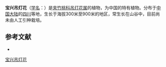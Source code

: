 {{Speciesbox
| name = 宝兴吊灯花
| status = 
| status_system = 
| image = 
| genus = Ceropegia
| species = paoshingensis
| authority = [[蒋英_(植物学家)|Tsiang]] et P. T. Li in Acta Phytotax.
}}

'''宝兴吊灯花'''（[[学名|学名]]：{{lang|la|''Ceropegia paoshingensis''}}）是[[夹竹桃科|夹竹桃科]][[吊灯花属|吊灯花属]]的植物，为中国的特有植物。分布于[[中国大陆|中国大陆]]的[[四川|四川]]等地，生长于海拔300米至900米的地区，常生长在山谷中，目前尚未由人工引种栽培。

== 参考文献 ==
<div class="references-small">
* {{cite web| url =http://www.bioinfo.cn/db05/KmzwSpecies.php?action=view&id=1606| title =宝兴吊灯花| work =《中国高等植物数据库全库》| publisher =中国科学院微生物研究所| author =昆明植物研究所| accessdate =2009-02-22| deadurl =yes| archiveurl =https://web.archive.org/web/20160305022110/http://www.bioinfo.cn/db05/KmzwSpecies.php?action=view&id=1606| archivedate =2016-03-05}}
</div>

[[Category:吊灯花属|宝兴吊灯花]]


{{植物小作品}}